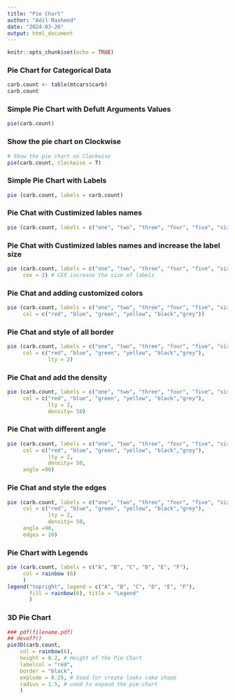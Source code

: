 ---
title: "Pie Chart"
author: "Adil Rasheed"
date: "2024-03-26"
output: html_document
---

```{r setup, include=FALSE}
knitr::opts_chunk$set(echo = TRUE)
```


### Pie Chart for Categorical Data

```{r}
carb.count <- table(mtcars$carb)
carb.count
```
### Simple Pie Chart with Defult Arguments Values

```{r}
pie(carb.count)
```

### Show the pie chart on Clockwise

```{r}
# Show the pie chart on Clockwise
pie(carb.count, clockwise = T)
```

### Simple Pie Chart with Labels

```{r}
pie (carb.count, labels = carb.count)
```

### Pie Chat with Custimized lables names

```{r}
pie (carb.count, labels = c("one", "two", "three", "four", "five", "six"))
```

### Pie Chat with Custimized lables names and increase the label size

```{r}
pie (carb.count, labels = c("one", "two", "three", "four", "five", "six"), 
     cex = 2) # CEX increase the size of labels
```

### Pie Chat and adding customized colors

```{r}
pie (carb.count, labels = c("one", "two", "three", "four", "five", "six"), 
     col = c("red", "blue", "green", "yellow", "black","grey"))
```

### Pie Chat and style of all border

```{r}
pie (carb.count, labels = c("one", "two", "three", "four", "five", "six"), 
     col = c("red", "blue", "green", "yellow", "black","grey"),
             lty = 2)
```

### Pie Chat and add the density

```{r}
pie (carb.count, labels = c("one", "two", "three", "four", "five", "six"), 
     col = c("red", "blue", "green", "yellow", "black","grey"),
             lty = 2,
             density= 50)
```

### Pie Chat with different angle

```{r}
pie (carb.count, labels = c("one", "two", "three", "four", "five", "six"), 
     col = c("red", "blue", "green", "yellow", "black","grey"),
             lty = 2,
             density= 50,
     angle =90)
```

### Pie Chat and style the edges

```{r}
pie (carb.count, labels = c("one", "two", "three", "four", "five", "six"), 
     col = c("red", "blue", "green", "yellow", "black","grey"),
             lty = 2,
             density= 50,
     angle =90,
     edges = 10)
```

### Pie Chart with Legends

```{r}
pie (carb.count, labels = c("A", "B", "C", "D", "E", "F"), 
     col = rainbow (6)
     )
legend("topright", legend = c("A", "B", "C", "D", "E", "F"),
       fill = rainbow(6), title = "Legend"
       )
```

### 3D Pie Chart

```{r}
### pdf(filename.pdf)
## devoff()
pie3D(carb.count,
    col = rainbow(6),
    height = 0.2, # Height of the Pie Chart
    labelcol = "red",
    border = "black",
    explode = 0.25, # Used for create looks cake shape
    radius = 1.5, # used to expand the pie chart
    )
```
